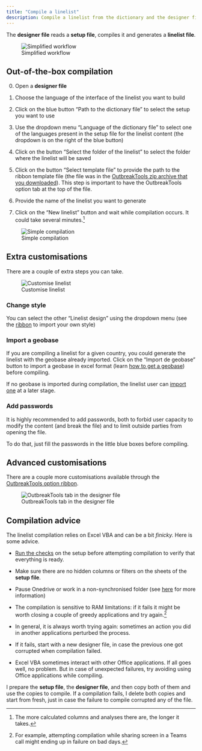 ```yaml
---
title: "Compile a linelist"
description: Compile a linelist from the dictionary and the designer file
---
```


The **designer file** reads a **setup file**, compiles it and generates a **linelist file**.

![Simplified workflow](../images/im-001-outbreak-tools-solutions.png){#fig-setup-ribbon fig-align="center"}


## Out-of-the-box compilation

0. Open a **designer file**

1. Choose the language of the interface of the linelist you want to build

2. Click on the blue button "Path to the dictionary file" to select the setup you want to use

3. Use the dropdown menu "Language of the dictionary file" to select one of the languages present in the setup file for the linelist content (the dropdown is on the right of the blue button)

4. Click on the button "Select the folder of the linelist" to select the folder where the linelist will be saved

5. Click on the button "Select template file" to provide the path to the ribbon template file (the file was in the [OutbreakTools zip archive that you downloaded](../getting_started/download.qmd#sec-obt-files)). This step is important to have the OutbreakTools option tab at the top of the file.

6. Provide the name of the linelist you want to generate

7. Click on the "New linelist" button and wait while compilation occurs. It could take several minutes.^[The more calculated columns and analyses there are, the longer it takes.]


![Simple compilation](../getting_started/images/img-004-designer-compile.png){#fig-setup-ribbon fig-align="center"}

## Extra customisations

There are a couple of extra steps you can take.


![Customise linelist](../getting_started/images/img-005-designer-compile-para.png){#fig-setup-ribbon fig-align="center"}

### Change style
You can select the other "Linelist design" using the dropdown menu (see the [ribbon](../setup_reference/ribbons.qmd#sec-setup-styles) to import your own style)


### Import a geobase

If you are compiling a linelist for a given country, you could generate the linelist with the geobase already imported. Click on the "Import de geobase" button to import a geobase in excel format (learn [how to get a geobase](../how_to/import_geobase#sec-geobase-download)) before compiling.

::: {.callout-note}
If no geobase is imported during compilation, the linelist user can [import one](../how_to/import_geobase#sec-geobase-import) at a later stage.
:::



### Add passwords

It is highly recommended to add passwords, both to forbid user capacity to modify the content (and break the file) and to limit outside parties from opening the file. 

To do that, just fill the passwords in the little blue boxes before compiling.


## Advanced customisations

There are a couple more customisations available through the [OutbreakTools option ribbon](../setup_reference/ribbons.qmd#sec-designer-ribbon).

![OutbreakTools tab in the designer file](../images/img-003-ribbon-designer.png){fig-align="center"}

## Compilation advice

The linelist compilation relies on Excel VBA and can be a bit *finicky.* Here is some advice.

- [Run the checks](../setup_reference/ribbons.qmd#sec-check-setup) on the setup before attempting compilation to verify that everything is ready.

- Make sure there are no hidden columns or filters on the sheets of the **setup file**.

- Pause Onedrive or work in a non-synchronised folder (see [here](../getting_started/create_dic.qmd#sec-get-tools-ready) for more information)

- The compilation is sensitive to RAM limitations: if it fails it might be worth closing a couple of greedy applications and try again.^[For example, attempting compilation while sharing screen in a Teams call might ending up in failure on bad days.] 

- In general, it is always worth trying again: sometimes an action you did in another applications perturbed the process.

- If it fails, start with a new designer file, in case the previous one got corrupted when compilation failed.

- Excel VBA sometimes interact with other Office applications. If all goes well, no problem. But in case of unexpected failures, try avoiding using Office applications while compiling.


::: {.callout-tip}
I prepare the **setup file**, the **designer file**, and then copy both of them and use the copies to compile. If a compilation fails, I delete both copies and start from fresh, just in case the failure to compile corrupted any of the file.
:::
